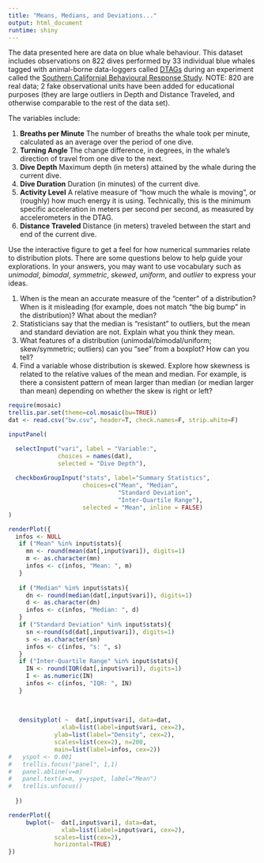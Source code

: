```yaml
---
title: "Means, Medians, and Deviations..."
output: html_document
runtime: shiny
---
```



The data presented here are data on blue whale behaviour.  This dataset includes observations on 822 dives performed by 33 individual blue whales tagged with animal-borne data-loggers called  [DTAGs](http://soundtags.st-andrews.ac.uk/dtags/) during an experiment called the [Southern Californial Behavioural Response Study](http://sea-inc.net/socal-brs/). NOTE: 820 are real data; 2 fake observational units have been added for educational purposes (they are large outliers in Depth and Distance Traveled, and otherwise comparable to the rest of the data set).

The variables include:

1. **Breaths per Minute** The number of breaths the whale took per minute, calculated as an average over the period of one dive.
2. **Turning Angle** The change difference, in degrees, in the whale's direction of travel from one dive to the next.
3. **Dive Depth** Maximum depth (in meters) attained by the whale during the current dive.
4. **Dive Duration** Duration (in minutes) of the current dive.
5. **Activity Level** A relative measure of "how much the whale is moving", or (roughly) how much energy it is using.  Technically, this is the minimum specific acceleration in meters per second per second, as measured by accelerometers in the DTAG.
6. **Distance Traveled** Distance (in meters) traveled between the start and end of the current dive.

Use the interactive figure to get a feel for how numerical summaries relate to distribution plots.  There are some questions below to help guide your explorations. In your answers, you may want to use vocabulary such as *unimodal*, *bimodal*, *symmetric*, *skewed*, *uniform*, and *outlier* to express your ideas.

1. When is the mean an accurate measure of the "center" of a distribution? When is it misleading (for example, does not match "the big bump" in the distribution)?  What about the median?
2. Statisticians say that the median is "resistant" to outliers, but the mean and standard deviation are not.  Explain what you think they mean.
3. What features of a distribution (unimodal/bimodal/uniform; skew/symmetric; outliers) can you "see" from a boxplot?  How can you tell?
4. Find a variable whose distribution is skewed.  Explore how skewness is related to the relative values of the mean and median. For example, is there a consistent pattern of mean larger than median (or median larger than mean) depending on whether the skew is right or left?

```r
require(mosaic)
trellis.par.set(theme=col.mosaic(bw=TRUE))
dat <- read.csv("bw.csv", header=T, check.names=F, strip.white=F)

inputPanel(

  selectInput("vari", label = "Variable:",
              choices = names(dat), 
              selected = "Dive Depth"),
  
  checkboxGroupInput("stats", label="Summary Statistics",
                     choices=c("Mean", "Median", 
                               "Standard Deviation",
                               "Inter-Quartile Range"), 
                     selected = "Mean", inline = FALSE)
)

renderPlot({
  infos <- NULL
   if ("Mean" %in% input$stats){
     mn <- round(mean(dat[,input$vari]), digits=1)
     m <- as.character(mn)
     infos <- c(infos, "Mean: ", m)
   }
  
   if ("Median" %in% input$stats){
     dn <- round(median(dat[,input$vari]), digits=1)
     d <- as.character(dn)
     infos <- c(infos, "Median: ", d)
   }
   if ("Standard Deviation" %in% input$stats){
     sn <-round(sd(dat[,input$vari]), digits=1)
     s <- as.character(sn)
     infos <- c(infos, "s: ", s)
   }
   if ("Inter-Quartile Range" %in% input$stats){
     IN <- round(IQR(dat[,input$vari]), digits=1)
     I <- as.numeric(IN)
     infos <- c(infos, "IQR: ", IN)
   }
  
  
    
   densityplot( ~  dat[,input$vari], data=dat, 
               xlab=list(label=input$vari, cex=2),
             ylab=list(label="Density", cex=2),
             scales=list(cex=2), n=200, 
             main=list(label=infos, cex=2))
#   yspot <- 0.001
#   trellis.focus("panel", 1,1)
#   panel.abline(v=m)
#   panel.text(x=m, y=yspot, label="Mean")
#   trellis.unfocus()
   
  })

renderPlot({
     bwplot(~  dat[,input$vari], data=dat, 
               xlab=list(label=input$vari, cex=2),
             scales=list(cex=2),  
             horizontal=TRUE) 
})

```



